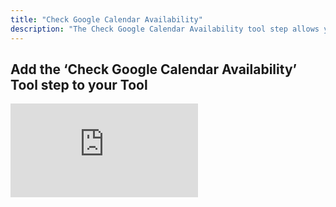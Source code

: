 ```yaml
---
title: "Check Google Calendar Availability"
description: "The Check Google Calendar Availability tool step allows you to check the availability of a calendar"
---
```


## Add the ‘Check Google Calendar Availability’ Tool step to your Tool

<div style={{ width:"100%",position:"relative",paddingTop:"62.5%" }}>
<iframe src="https://app.supademo.com/embed/cmdibna7z0gjc1c4clx7m3qd2?embed_v=2" frameBorder="0" title="Add the Check Google Calendar Availability Tool step to your Tool" allow="clipboard-write" webkitallowfullscreen="true" mozallowfullscreen="true" allowfullscreen style={{ position:"absolute",top:0,left:0,width:"100%",height:"100%",border:"3px solid #5E43CE",borderRadius:"10px",objectFit:"cover" }} />

</div>



You can add the ‘Check Google Calendar Availability’ Tool step to your Tool by:

1. Creating a new Tool, then searching for the ‘Check Google Calendar Availability’ Tool step
2. Click ‘Expand’ to see the full Tool step
3. Select the Google account you would like to use
4. Input the event start date<Tooltip tip="Example: 2025-07-23">(ISO 8601 format)</Tooltip>
5. Input the event end date<Tooltip tip="Example: 2025-07-23">(ISO 8601 format)</Tooltip>
6. Input the slot duration. This is the duration of the time slot you want to check for in minutes
7. Enter the start time of your workday in 24-hour format (e.g. 09:00)
8. Enter the end time of your workday in 24-hour format (e.g. 17:00)
9. Select your timezone
10. Click 'Run step' to test out the Tool



## Advanced settings

### Calendars and/or groups to query
Select the calendar/s you want to check the availability for. If nothing is selected the primary calendar will be used. 
<Note>To get your calendar ID, open the settings of the calendar you want to use, then go to “Integrate calendar” and copy the Calendar ID.</Note>




## Common errors
<AccordionGroup>
<Accordion title="Incorrect start/end date format">
  The start and end date must be in ISO 8601 format (YYYY-MM-DD). 

  `EG: 2025-07-23`
</Accordion>
<Accordion title="End date is earlier than start date">
  The end date must be on or after the start date. Reversing the order will result in an error.
</Accordion>
<Accordion title="Calendar ID is incorrect or not found">
  Double-check that the Calendar ID is copied correctly from your calendar settings page. Invalid Calendar IDs will cause the tool to fail.
</Accordion>

</AccordionGroup>
